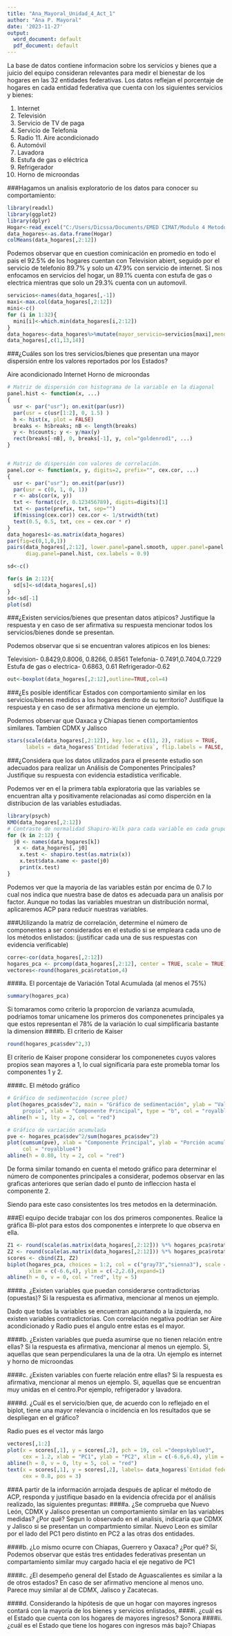 ---
title: "Ana_Mayoral_Unidad_4_Act_1"
author: "Ana P. Mayoral"
date: '2023-11-27'
output:
  word_document: default
  pdf_document: default
---

La base de datos contiene informacion sobre los servicios y bienes que a juicio del equipo consideran relevantes para medir el bienestar de los hogares en las 32 entidades federativas. Los datos reflejan el porcentaje de hogares en cada entidad federativa que cuenta con los siguientes servicios y bienes:

1. Internet 
2. Televisión 
3. Servicio de TV de paga 
4. Servicio de Telefonía 
5. Radio 11. Aire acondicionado
6. Automóvil
7. Lavadora
8. Estufa de gas o eléctrica
9. Refrigerador
10. Horno de microondas

###Hagamos un analisis exploratorio de los datos para conocer su comportamiento:
```{r}
library(readxl)
library(ggplot2)
library(dplyr)
Hogar<-read_excel("C:/Users/Dicssa/Documents/EMED CIMAT/Modulo 4 Metodos multvariados/Hogares_equipo.xlsx")
data_hogares<-as.data.frame(Hogar)
colMeans(data_hogares[,2:12])

```

Podemos observar que en cuestion cominicación en promedio en todo el pais el 92.5% de los hogares cuentan con Television abiert, seguido por el servicio de telefonio 89.7% y solo un 47.9% con servicio de internet. Si nos enfocamos en servicios del hogar, un 89.1% cuenta con estufa de gas o electrica mientras que solo un 29.3% cuenta con un automovil.

```{r}
servicios<-names(data_hogares[,-1])
maxi<-max.col(data_hogares[,2:12])
mini<-c()
for (i in 1:32){
  mini[i]<-which.min(data_hogares[i,2:12])
}
data_hogares<-data_hogares%>%mutate(mayor_servicio=servicios[maxi],menor_servicio=servicios[mini])
data_hogares[,c(1,13,14)]
```

###¿Cuáles son los tres servicios/bienes que presentan una mayor dispersión entre los valores reportados por los Estados?

Aire acondicionado
Internet
Horno de microondas

```{r}
# Matriz de dispersión con histograma de la variable en la diagonal
panel.hist <- function(x, ...)
{
  usr <- par("usr"); on.exit(par(usr))
  par(usr = c(usr[1:2], 0, 1.5) )
  h <- hist(x, plot = FALSE)
  breaks <- h$breaks; nB <- length(breaks)
  y <- h$counts; y <- y/max(y)
  rect(breaks[-nB], 0, breaks[-1], y, col="goldenrod1", ...)
}


# Matriz de dispersión con valores de correlación.
panel.cor <- function(x, y, digits=2, prefix="", cex.cor, ...)
{
  usr <- par("usr"); on.exit(par(usr))
  par(usr = c(0, 1, 0, 1))
  r <- abs(cor(x, y))
  txt <- format(c(r, 0.123456789), digits=digits)[1]
  txt <- paste(prefix, txt, sep="")
  if(missing(cex.cor)) cex.cor <- 1/strwidth(txt)
  text(0.5, 0.5, txt, cex = cex.cor * r)
}
data_hogares1<-as.matrix(data_hogares)
par(fig=c(0,1,0,1))
pairs(data_hogares[,2:12], lower.panel=panel.smooth, upper.panel=panel.cor, 
      diag.panel=panel.hist, cex.labels = 0.9)

sd<-c()

for(s in 2:12){
  sd[s]<-sd(data_hogares[,s])
}
sd<-sd[-1]
plot(sd)

```
###¿Existen servicios/bienes que presentan datos atípicos? Justifique la respuesta y en caso de ser afirmativa su respuesta mencionar todos los servicios/bienes donde se presentan.

Podemos observar que si se encuentran valores atipicos en los bienes: 

Television- 0.8429,0.8006, 0.8266, 0.8561
Telefonia- 0.7491,0.7404,0.7229
Estufa de gas o electrica- 0.6863, 0.61
Refrigerador-0.62
```{r}
out<-boxplot(data_hogares[,2:12],outline=TRUE,col=4)
```

###¿Es posible identificar Estados con comportamiento similar en los servicios/bienes medidos a los hogares dentro de su territorio? Justifique la respuesta y en caso de ser afirmativa mencione un ejemplo.

Podemos observar que Oaxaca y Chiapas tienen comportamientos similares. Tambien CDMX y Jalisco
```{r}
stars(scale(data_hogares[,2:12]), key.loc = c(11, 2), radius = TRUE, 
      labels = data_hogares$`Entidad federativa`, flip.labels = FALSE, len = 0.9)
```
###¿Considera que los datos utilizados para el presente estudio son adecuados para realizar un Análisis de Componentes Principales? Justifique su respuesta con evidencia estadística verificable.

Podemos ver en el la primera tabla exploratoria que las variables se encuentran alta y positivamente relacionadas así como disperción en la distribucion de las variables estudiadas.

```{r}
library(psych)
KMO(data_hogares[,2:12])
# Contraste de normalidad Shapiro-Wilk para cada variable en cada grupo
for (k in 2:12) {
  j0 <- names(data_hogares[k])
   x <- data_hogares[, j0]
    x.test <- shapiro.test(as.matrix(x))
    x.test$data.name <- paste(j0) 
    print(x.test)
}
```
Podemos ver que la mayoria de las variables están por encima de 0.7 lo cual nos indica que nuestra base de datos es adecuada para un analisis por factor. Aunque no todas las variables muestran un distribución normal, aplicaremos ACP para reducir nuestras variables. 

###Utilizando la matriz de correlación, determine el número de componentes a ser considerados en el estudio si se empleara cada uno de los métodos enlistados: (justificar cada una de sus respuestas con evidencia verificable)

```{r}
corre<-cor(data_hogares[,2:12])
hogares_pca <- prcomp(data_hogares[,2:12], center = TRUE, scale = TRUE)
vectores<-round(hogares_pca$rotation,4)

```

####a. El porcentaje de Variación Total Acumulada (al menos el 75%)
```{r}
summary(hogares_pca)
```

Si tomaramos como criterio la proporcion de varianza acumulada, podriamos tomar unicamene los primeros dos componenetes principales ya que estos representan el 78% de la variación lo cual simplificaria bastante la dimension
####b. El criterio de Kaiser
```{r}
round(hogares_pca$sdev^2,3)
```
El criterio de Kaiser propone considerar los componenetes cuyos valores propios sean mayores a 1, lo cual significaría para este promebla tomar los componentes 1 y 2.

####c. El método gráfico

```{r}
# Gráfico de sedimentación (scree plot)
plot(hogares_pca$sdev^2, main = "Gráfico de sedimentación", ylab = "Valor 
     propio", xlab = "Componente Principal", type = "b", col = "royalblue4")
abline(h = 1, lty = 2, col = "red")

# Gráfico de variación acumulada
pve <- hogares_pca$sdev^2/sum(hogares_pca$sdev^2)
plot(cumsum(pve), xlab = "Componente Principal", ylab = "Porción acumulada       de la varianza explicada", ylim = c(0,1), type = 'b', 
     col = "royalblue4")
abline(h = 0.80, lty = 2, col = "red")
```

De forma similar tomando en cuenta el metodo gráfico para determinar el número de componentes principales a considerar, podemos observar en las graficas anteriores que serían dado el punto de infleccion hasta el componente 2.

Siendo para este caso consistentes los tres metodos en la determinación.

###El equipo decide trabajar con los dos primeros componentes. Realice la gráfica Bi-plot para estos dos componentes e interprete lo que observa en ella.

```{r}
Z1 <- round(scale(as.matrix(data_hogares[,2:12])) %*% hogares_pca$rotation[,1],4)
Z2 <- round(scale(as.matrix(data_hogares[,2:12])) %*% hogares_pca$rotation[,2],4)
scores <- cbind(Z1, Z2)
biplot(hogares_pca, choices = 1:2, col = c("gray73","sienna3"), scale = 0,
       xlim = c(-6.6,4), ylim = c(-2,2.6),expand=1)
abline(h = 0, v = 0, col = "red", lty = 5)

```

####a. ¿Existen variables que puedan considerarse contradictorias (opuestas)? Si la respuesta es afirmativa, mencionar al menos un ejemplo.

Dado que todas la variables se encuentran apuntando a la izquierda, no existen variables contradictorias. Con correlación negativa podrian ser Aire acondicionado y Radio pues el angulo entre estas es el mayor.

####b. ¿Existen variables que pueda asumirse que no tienen relación entre ellas? Si la respuesta es afirmativa, mencionar al menos un ejemplo.
Si, aquellas que sean perpendiculares la una de la otra. Un ejemplo es internet y horno de microondas

####c. ¿Existen variables con fuerte relación entre ellas? Si la respuesta es afirmativa, mencionar al menos un ejemplo.
Si, aquellas que se encuentran muy unidas en el centro.Por ejemplo, refrigerador y lavadora.

####d. ¿Cuál es el servicio/bien que, de acuerdo con lo reflejado en el biplot, tiene una mayor relevancia o incidencia en los resultados que se despliegan en el gráfico?

Radio pues es el vector más largo

```{r}
vectores[,1:2]
plot(x = scores[,1], y = scores[,2], pch = 19, col ="deepskyblue3",
     cex = 1.2, xlab = "PC1", ylab = "PC2", xlim = c(-6.6,6.4), ylim = c(-2,2.6))
abline(h = 0, v = 0, lty = 5, col = "red")
text(x = scores[,1], y = scores[,2], labels= data_hogares$`Entidad federativa`, col = "gray63",
     cex = 0.8, pos = 3)
```

###A partir de la información arrojada después de aplicar el método de ACP, responda y justifique basado en la evidencia ofrecida por el análisis realizado, las siguientes preguntas:
####a. ¿Se comprueba que Nuevo León, CDMX y Jalisco presentan un comportamiento similar en las variables medidas? ¿Por qué?
Segun  lo observado en el analisis, indicaría que CDMX y Jalisco si se presentan un compartmiento similar. Nuevo Leon es similar por el lado del PC1 pero distinto en PC2 a las otras dos entidades.

####b. ¿Lo mismo ocurre con Chiapas, Guerrero y Oaxaca? ¿Por qué?
Sí, Podemos observar que estás tres entidades federativas presentan un compartamiento similar muy cargado hacia el eje negativo de PC1

####c. ¿El desempeño general del Estado de Aguascalientes es similar a la de otros estados? En caso de ser afirmativo mencione al menos uno.
Parece muy similar al de CDMX, Jalisco y Zacatecas.

####d. Considerando la hipótesis de que un hogar con mayores ingresos contará con la mayoría de los bienes y servicios enlistados,
####i. ¿cuál es el Estado que cuenta con los hogares de mayores ingresos?
Sonora
####ii. ¿cuál es el Estado que tiene los hogares con ingresos más bajo?
Chiapas



